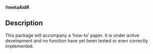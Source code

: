 #**metaAidR**

## **Description**

This package will accompany a 'how-to' paper. It is under active development and no function have yet been tested or even correctly implemented. 

